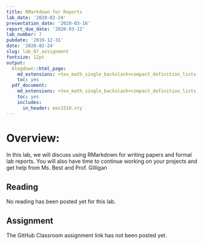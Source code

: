 ```yaml
---
title: RMarkdown for Reports
lab_date: '2020-02-24'
presentation_date: '2020-03-16'
report_due_date: '2020-03-12'
lab_number: 7
pubdate: '2019-12-31'
date: '2020-02-24'
slug: lab_07_assignment
fontsize: 12pt
output:
  blogdown::html_page:
    md_extensions: +tex_math_single_backslash+compact_definition_lists
    toc: yes
  pdf_document:
    md_extensions: +tex_math_single_backslash+compact_definition_lists
    toc: yes
    includes:
      in_header: ees3310.sty
---
```

# Overview:

In this lab, we will discuss using RMarkdown for writing papers and formal lab reports. You will also have time to continue working on your projects and get help from Ms. Best and Prof. Gilligan

## Reading

No reading has been posted yet for this lab.

## Assignment

The GitHub Classroom assignment link has not been posted yet.
